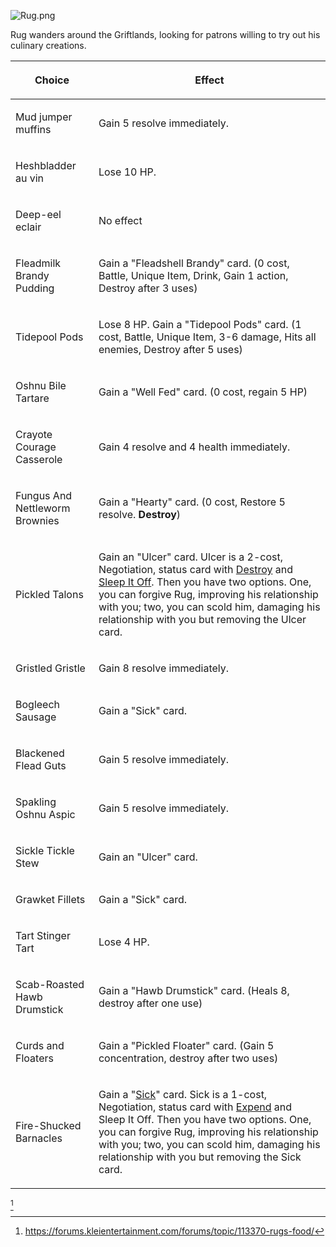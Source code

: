  [[File:Rug.png|thumb]]
Rug wanders around the Griftlands, looking for patrons willing to try out his culinary creations.
{| class="wikitable"
|+
!Choice
!Effect
|-
|Mud jumper muffins
|Gain 5 resolve immediately.
|-
|Heshbladder au vin
|Lose 10 HP.
|-
|Deep-eel eclair
|No effect
|-
|Fleadmilk Brandy Pudding
|Gain a "Fleadshell Brandy" card. (0 cost, Battle, Unique Item, Drink, Gain 1 action, Destroy after 3 uses)
|-
|Tidepool Pods
|Lose 8 HP. Gain a "Tidepool Pods" card. (1 cost, Battle, Unique Item, 3-6 damage, Hits all enemies, Destroy after 5 uses)
|-
|Oshnu Bile Tartare
|Gain a "Well Fed" card. (0 cost, regain 5 HP)
|-
|Crayote Courage Casserole
|Gain 4 resolve and 4 health immediately.
|-
|Fungus And Nettleworm Brownies
|Gain a "Hearty" card. (0 cost, Restore 5 resolve. '''Destroy''')
|-
|Pickled Talons
|Gain an "Ulcer" card. Ulcer is a 2-cost, Negotiation, status card with [[Destroy]] and [[Sleep It Off]]. Then you have two options. One, you can forgive Rug, improving his relationship with you; two, you can scold him, damaging his relationship with you but removing the Ulcer card. 
|-
|Gristled Gristle
|Gain 8 resolve immediately.
|-
|Bogleech Sausage
|Gain a "Sick" card.
|-
|Blackened Flead Guts
|Gain 5 resolve immediately.
|-
|Spakling Oshnu Aspic
|Gain 5 resolve immediately.
|-
|Sickle Tickle Stew
|Gain an "Ulcer" card.
|-
|Grawket Fillets
|Gain a "Sick" card.
|-
|Tart Stinger Tart
|Lose 4 HP. 
|-
|Scab-Roasted Hawb Drumstick
|Gain a "Hawb Drumstick" card. (Heals 8, destroy after one use)
|-
|Curds and Floaters
|Gain a "Pickled Floater" card. (Gain 5 concentration, destroy after two uses)
|-
|Fire-Shucked Barnacles
|Gain a "[[Sick]]" card. Sick is a 1-cost, Negotiation, status card with [[Expend]] and Sleep It Off. Then you have two options. One, you can forgive Rug, improving his relationship with you; two, you can scold him, damaging his relationship with you but removing the Sick card.
|}
<ref>https://forums.kleientertainment.com/forums/topic/113370-rugs-food/</ref>